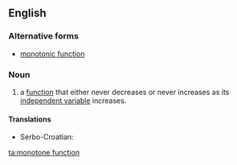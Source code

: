 ==English==

===Alternative forms===
* [[monotonic function]]

===Noun===
{{en-noun}}

# {{context|mathematics|lang=en}}a [[function]] that either never decreases or never increases as its [[independent variable]] increases.

====Translations====
{{trans-top|function that never decreases}}
* Serbo-Croatian: {{t-|sh|monotona funkcija|f}}
{{trans-mid}}
{{trans-bottom}}

[[ta:monotone function]]